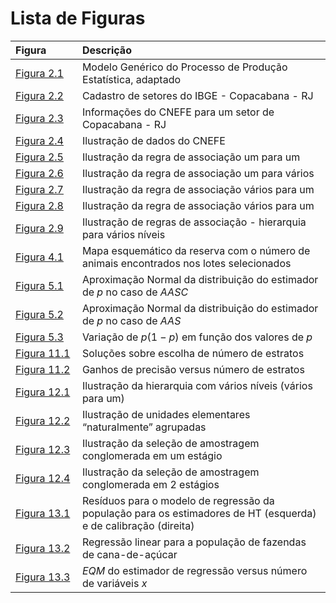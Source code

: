 # Lista de Figuras {-}

---------------
Figura                                            Descrição
------------------------------------------------- ------------------------------------------------------------------------------------------------------------------------------------------------------------------------------------------
[Figura 2.1](conceitos.html#fig:modpesq)          Modelo Genérico do Processo de Produção Estatística, adaptado 

[Figura 2.2](conceitos.html#fig:cadset)           Cadastro de setores do IBGE - Copacabana - RJ 

[Figura 2.3](conceitos.html#fig:cnefe1)           Informações do CNEFE para um setor de Copacabana - RJ 

[Figura 2.4](conceitos.html#fig:cnefe2)           Ilustração de dados do CNEFE 

[Figura 2.5](conceitos.html#fig:umparaum)         Ilustração da regra de associação um para um 

[Figura 2.6](conceitos.html#fig:umparavar)        Ilustração da regra de associação um para vários

[Figura 2.7](conceitos.html#fig:varparaum1)       Ilustração da regra de associação vários para um 

[Figura 2.8](conceitos.html#fig:varparaum2)       Ilustração da regra de associação vários para um 

[Figura 2.9](conceitos.html#fig:hierarquia)       Ilustração de regras de associação - hierarquia para vários níveis

[Figura 4.1](aas.html#fig:figAAS1)                Mapa esquemático da reserva com o número de animais encontrados nos lotes selecionados

[Figura 5.1](proporc.html#fig:figprop1)           Aproximação Normal da distribuição do estimador de $p$ no caso de *AASC*

[Figura 5.2](proporc.html#fig:figprop2)           Aproximação Normal da distribuição do estimador de $p$ no caso de *AAS*

[Figura 5.3](proporc.html#fig:figprop3)           Variação de $p(1-p)$ em função dos valores de $p$ 

[Figura 11.1](estrat.html#fig:numeroestratos)     Soluções sobre escolha de número de estratos 

[Figura 11.2](estrat.html#fig:precisaovsestratos) Ganhos de precisão versus número de estratos 

[Figura 12.1](cong.html#fig:hierar1)              Ilustração da hierarquia com vários níveis (vários para um) 

[Figura 12.2](cong.html#fig:baralho)              Ilustração de unidades elementares “naturalmente” agrupadas 

[Figura 12.3](cong.html#fig:baralhoAC1)           Ilustração da seleção de amostragem conglomerada em um estágio 

[Figura 12.4](cong.html#fig:baralhoAC2)           Ilustração da seleção de amostragem conglomerada em 2 estágios 

[Figura 13.1](calib.html#fig:figcalib1)           Resíduos para o modelo de regressão da população para os estimadores de HT (esquerda) e de calibração (direita) 

[Figura 13.2](calib.html#fig:figcalib2)           Regressão linear para a população de fazendas de cana-de-açúcar 

[Figura 13.3](calib.html#fig:figcalib3)           $EQM$ do estimador de regressão versus número de variáveis $x$
---------------
